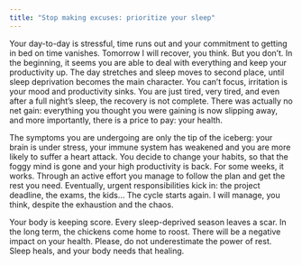 ```yaml
---
title: "Stop making excuses: prioritize your sleep" 
---
```


Your day-to-day is stressful, time runs out and your commitment to getting in bed on time vanishes. Tomorrow I will recover, you think. But you don't. In the beginning, it seems you are able to deal with everything and keep your productivity up. The day stretches and sleep moves to second place, until sleep deprivation becomes the main character. You can't focus, irritation is your mood and productivity sinks. You are just tired, very tired, and even after a full night's sleep, the recovery is not complete. There was actually no net gain: everything you thought you were gaining is now slipping away, and more importantly, there is a price to pay: your health. 

The symptoms you are undergoing are only the tip of the iceberg: your brain is under stress, your immune system has weakened and you are more likely to suffer a heart attack. You decide to change your habits, so that the foggy mind is gone and your high productivity is back. For some weeks, it works. Through an active effort you manage to follow the plan and get the rest you need. Eventually, urgent responsibilities kick in: the project deadline, the exams, the kids... The cycle starts again. I will manage, you think, despite the exhaustion and the chaos. 

Your body is keeping score. Every sleep-deprived season leaves a scar. In the long term, the chickens come home to roost. There will be a negative impact on your health. Please, do not underestimate the power of rest. Sleep heals, and your body needs that healing.